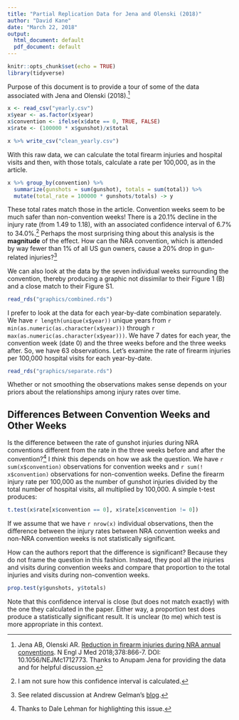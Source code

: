 ```yaml
---
title: "Partial Replication Data for Jena and Olenski (2018)"
author: "David Kane"
date: "March 22, 2018"
output:
  html_document: default
  pdf_document: default
---
```


```r
knitr::opts_chunk$set(echo = TRUE)
library(tidyverse)
```

Purpose of this document is to provide a tour of some of the data associated with Jena and Olenski (2018).[^1]

```r
x <- read_csv("yearly.csv")
x$year <- as.factor(x$year)
x$convention <- ifelse(x$date == 0, TRUE, FALSE)
x$rate <- (100000 * x$gunshot)/x$total
```

```r
x %>% write_csv("clean_yearly.csv")
```

With this raw data, we can calculate the total firearm injuries and hospital visits and then, with those totals, calculate a rate per 100,000, as in the article.

```r
x %>% group_by(convention) %>% 
  summarize(gunshots = sum(gunshot), totals = sum(total)) %>% 
  mutate(total_rate = 100000 * gunshots/totals) -> y
```
These total rates match those in the article. Convention weeks seem to be much safer than non-convention weeks! There is a 20.1% decline in the injury rate (from 1.49 to 1.18), with an associated confidence interval of 6.7% to 34.0%.[^2] Perhaps the most surprising thing about this analysis is the **magnitude** of the effect. How can the NRA convention, which is attended by way fewer than 1% of all US gun owners, cause a 20% drop in gun-related injuries?[^3]

We can also look at the data by the seven individual weeks surrounding the convention, thereby producing a graphic not dissimilar to their Figure 1 (B) and a close match to their Figure S1. 

```r
read_rds("graphics/combined.rds")
```


I prefer to look at the data for each year-by-date combination separately. We 
have `r length(unique(x$year))` unique years from `r min(as.numeric(as.character(x$year)))` through 
`r max(as.numeric(as.character(x$year)))`. We have 7 dates for each year, the convention week (date 0) and the three weeks before and the three weeks after. So, we have 63 observations. Let's examine the rate of firearm injuries per 100,000 hospital visits for each year-by-date.


```r
read_rds("graphics/separate.rds")
```

Whether or not smoothing the observations makes sense depends on your priors about the relationships among injury rates over time.

## Differences Between Convention Weeks and Other Weeks

Is the difference between the rate of gunshot injuries during NRA conventions different from the rate in the three weeks before and after the convention?[^4] I *think* this depends on how we ask the question. We have `r sum(x$convention)` observations for convention weeks and 
`r sum(! x$convention)` observations for non-convention weeks. Define the firearm injury rate per 100,000 as the number of gunshot injuries divided by the total number of hospital visits, all multiplied by 100,000. A simple t-test produces:

```r
t.test(x$rate[x$convention == 0], x$rate[x$convention != 0])
```

If we assume that we have `r nrow(x)` individual observations, then the difference between the injury rates between NRA convention weeks and non-NRA convention weeks is not statistically significant. 

How can the authors report that the difference is significant? Because they do not frame the question in this fashion. Instead, they pool all the injuries and visits during convention weeks and compare that proportion to the total injuries and visits during non-convention weeks.

```r
prop.test(y$gunshots, y$totals)
```

Note that this confidence interval is close (but does not match exactly) with the one they calculated in the paper. Either way, a proportion test does produce a statistically significant result. It is unclear (to me) which test is more appropriate in this context.


[^1]: Jena AB, Olenski AR. [Reduction in firearm injuries during NRA annual conventions](http://www.nejm.org/doi/full/10.1056/NEJMc1712773). N Engl J Med 2018;378:866-7. DOI: 10.1056/NEJMc1712773. Thanks to Anupam Jena for providing the data and for helpful discussion.

[^2]: I am not sure how this confidence interval is calculated. 

[^3]: See related discussion at Andrew Gelman's [blog](http://andrewgelman.com/2018/03/05/no-dont-believe-reduction-firearm-injuries-nra-annual-conventions-story/).

[^4]: Thanks to Dale Lehman for highlighting this issue.
